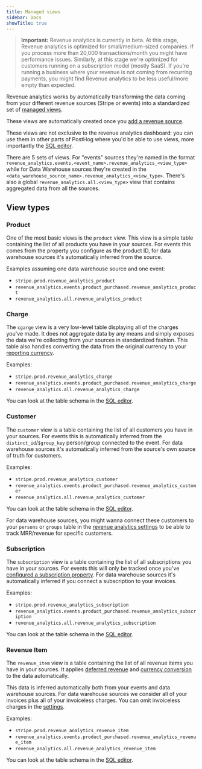 ```yaml
---
title: Managed views
sidebar: Docs
showTitle: true
---
```


> **Important:** Revenue analytics is currently in beta. At this stage, Revenue analytics is optimized for small/medium-sized companies. If you process more than 20,000 transactions/month you might have performance issues. Similarly, at this stage we're optimized for customers running on a subscription model (mostly SaaS). If you're running a business where your revenue is not coming from recurring payments, you might find Revenue analytics to be less useful/more empty than expected.

Revenue analytics works by automatically transforming the data coming from your different revenue sources (Stripe or events) into a standardized set of [managed views](/docs/data-warehouse/views).

These views are automatically created once you [add a revenue source](/docs/revenue-analytics/getting-started).

These views are not exclusive to the revenue analytics dashboard: you can use them in other parts of PostHog where you'd be able to use views, more importantly the [SQL editor](/docs/data-warehouse/query).

There are 5 sets of views. For "events" sources they're named in the format `revenue_analytics.events.<event_name>.revenue_analytics_<view_type>` while for Data Warehouse sources they're created in the `<data_warehouse_source_name>.revenue_analytics_<view_type>`.
There's also a global `revenue_analytics.all.<view_type>` view that contains aggregated data from all the sources.

## View types

### Product

One of the most basic views is the `product` view. This view is a simple table containing the list of all products you have in your sources. For events this comes from the property you configure as the product ID, for data warehouse sources it's automatically inferred from the source.

Examples assuming one data warehouse source and one event:
- `stripe.prod.revenue_analytics_product`
- `revenue_analytics.events.product_purchased.revenue_analytics_product`
- `revenue_analytics.all.revenue_analytics_product`

### Charge

The `cgarge` view is a very low-level table displaying all of the charges you've made. It does not aggregate data by any means and simply exposes the data we're collecting from your sources in standardized fashion. This table also handles converting the data from the original currency to your [reporting currency](/docs/getting-started#choosing-your-reporting-currency).

Examples:
- `stripe.prod.revenue_analytics_charge`
- `revenue_analytics.events.product_purchased.revenue_analytics_charge`
- `revenue_analytics.all.revenue_analytics_charge`

You can look at the table schema in the [SQL editor](/docs/data-warehouse/query).

### Customer

The `customer` view is a table containing the list of all customers you have in your sources. For events this is automatically inferred from the `distinct_id`/`$group_key` person/group connected to the event. For data warehouse sources it's automatically inferred from the source's own source of truth for customers.

Examples:
- `stripe.prod.revenue_analytics_customer`
- `revenue_analytics.events.product_purchased.revenue_analytics_customer`
- `revenue_analytics.all.revenue_analytics_customer`

You can look at the table schema in the [SQL editor](/docs/data-warehouse/query).

For data warehouse sources, you might wanna connect these customers to your `persons` or `groups` table in the [revenue analytics settings](/docs/revenue-analytics/connect-to-customers) to be able to track MRR/revenue for specific customers.

### Subscription

The `subscription` view is a table containing the list of all subscriptions you have in your sources. For events this will only be tracked once you've [configured a subscription property](/docs/revenue-analytics/getting-started#choosing-your-revenue-data-sources). For data warehouse sources it's automatically inferred if you connect a subscription to your invoices.

Examples:
- `stripe.prod.revenue_analytics_subscription`
- `revenue_analytics.events.product_purchased.revenue_analytics_subscription`
- `revenue_analytics.all.revenue_analytics_subscription`

You can look at the table schema in the [SQL editor](/docs/data-warehouse/query).

### Revenue Item

The `revenue_item` view is a table containing the list of all revenue items you have in your sources. It applies [deferred revenue](/docs/revenue-analytics/deferred-revenue) and [currency conversion](/docs/revenue-analytics/faq#how-do-you-convert-revenue-in-different-currencies) to the data automatically.

This data is inferred automatically both from your events and data warehouse sources. For data warehouse sources we consider all of your invoices plus all of your invoiceless charges. You can omit invoiceless charges in the [settings](/docs/revenue-analytics/getting-started#choosing-your-revenue-data-sources).

Examples:
- `stripe.prod.revenue_analytics_revenue_item`
- `revenue_analytics.events.product_purchased.revenue_analytics_revenue_item`
- `revenue_analytics.all.revenue_analytics_revenue_item`

You can look at the table schema in the [SQL editor](/docs/data-warehouse/query).